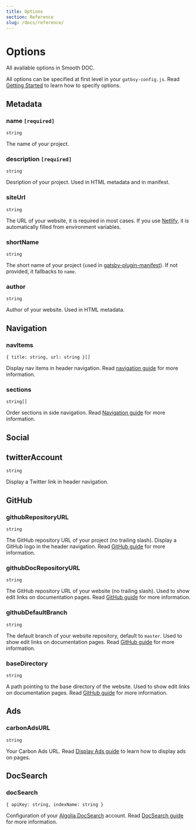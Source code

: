 ```yaml
---
title: Options
section: Reference
slug: /docs/reference/
---
```


# Options

All available options in Smooth DOC.

All options can be specified at first level in your `gatbsy-config.js`. Read [Getting Started](/docs/getting-started/#personalize-options) to learn how to specify options.

## Metadata

### name `[required]`

`string`

The name of your project.

### description `[required]`

`string`

Desription of your project. Used in HTML metadata and in manifest.

### siteUrl

`string`

The URL of your website, it is required in most cases. If you use [Netlify](https://www.netlify.com/), it is automatically filled from environment variables.

### shortName

`string`

The short name of your project (used in [gatsby-plugin-manifest](https://www.gatsbyjs.com/plugins/gatsby-plugin-manifest/)). If not provided, it fallbacks to `name`.

### author

`string`

Author of your website. Used in HTML metadata.

## Navigation

### navItems

`{ title: string, url: string }[]`

Display nav items in header navigation. Read [navigation guide](/docs/navigation/) for more information.

### sections

`string[]`

Order sections in side navigation. Read [Navigation guide](/docs/navigation/) for more information.

## Social

## twitterAccount

`string`

Display a Twitter link in header navigation.

## GitHub

### githubRepositoryURL

`string`

The GitHub repository URL of your project (no trailing slash). Display a GitHub logo in the header navigation. Read [GitHub guide](/docs/github/) for more information.

### githubDocRepositoryURL

`string`

The GitHub repository URL of your website (no trailing slash). Used to show edit links on documentation pages. Read [GitHub guide](/docs/github/) for more information.

### githubDefaultBranch

`string`

The default branch of your website repository, default to `master`. Used to show edit links on documentation pages. Read [GitHub guide](/docs/github/) for more information.

### baseDirectory

`string`

A path pointing to the base directory of the website. Used to show edit links on documentation pages. Read [GitHub guide](/docs/github/) for more information.

## Ads

### carbonAdsURL

`string`

Your Carbon Ads URL. Read [Display Ads guide](/docs/ads/) to learn how to display ads on pages.

## DocSearch

### docSearch

`{ apiKey: string, indexName: string }`

Configuration of your [Algolia DocSearch](https://docsearch.algolia.com/) account. Read [DocSearch guide](/docs/docsearch/) for more information.
